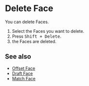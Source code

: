 
<Reference shortcut="Shift + Delete" command="Delete Face" button="" />

# Delete Face

You can delete Faces.

1. Select the Faces you want to delete.
2. Press <kbd>Shift + Delete</kbd>.
3. the Faces are deleted.

## See also
- [Offset Face](./offset-face)
- [Draft Face](./draft-face)
- [Match Face](./match-face)
